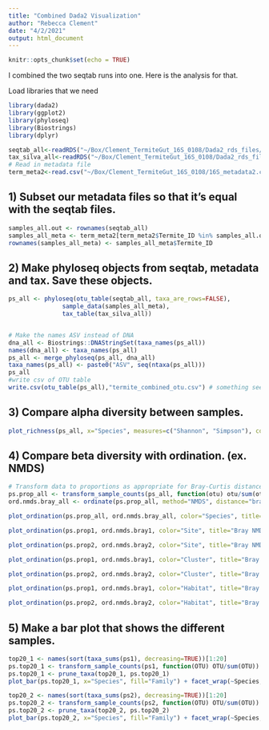 ```yaml
---
title: "Combined Dada2 Visualization"
author: "Rebecca Clement"
date: "4/2/2021"
output: html_document
---
```


```r
knitr::opts_chunk$set(echo = TRUE)
```
I combined the two seqtab runs into one. Here is the analysis for that.

Load libraries that we need
```r
library(dada2)
library(ggplot2)
library(phyloseq)
library(Biostrings)
library(dplyr)
```

```r
seqtab_all<-readRDS("~/Box/Clement_TermiteGut_16S_0108/Dada2_rds_files/outfiles/seqtab_both_final.rds")
tax_silva_all<-readRDS("~/Box/Clement_TermiteGut_16S_0108/Dada2_rds_files/outfiles/tax_silva.rds")
# Read in metadata file
term_meta2<-read.csv("~/Box/Clement_TermiteGut_16S_0108/16S_metadata2.csv")
```
## 1) Subset our metadata files so that it's equal with the seqtab files.
```r
samples_all.out <- rownames(seqtab_all)
samples_all_meta <- term_meta2[term_meta2$Termite_ID %in% samples_all.out,]
rownames(samples_all_meta) <- samples_all_meta$Termite_ID
```

## 2) Make phyloseq objects from seqtab, metadata and tax. Save these objects.
```r
ps_all <- phyloseq(otu_table(seqtab_all, taxa_are_rows=FALSE), 
               sample_data(samples_all_meta), 
               tax_table(tax_silva_all))


# Make the names ASV instead of DNA
dna_all <- Biostrings::DNAStringSet(taxa_names(ps_all))
names(dna_all) <- taxa_names(ps_all)
ps_all <- merge_phyloseq(ps_all, dna_all)
taxa_names(ps_all) <- paste0("ASV", seq(ntaxa(ps_all)))
ps_all
#write csv of OTU table
write.csv(otu_table(ps_all),"termite_combined_otu.csv") # something seems very wrong with this data
```

## 3) Compare alpha diversity between samples.
```r
plot_richness(ps_all, x="Species", measures=c("Shannon", "Simpson"), color="Site")

```

## 4) Compare beta diversity with ordination. (ex. NMDS)
```r
# Transform data to proportions as appropriate for Bray-Curtis distances
ps.prop_all <- transform_sample_counts(ps_all, function(otu) otu/sum(otu))
ord.nmds.bray_all <- ordinate(ps.prop_all, method="NMDS", distance="bray")

plot_ordination(ps.prop_all, ord.nmds.bray_all, color="Species", title="Bray NMDS")

```
```r
plot_ordination(ps.prop1, ord.nmds.bray1, color="Site", title="Bray NMDS")

plot_ordination(ps.prop2, ord.nmds.bray2, color="Site", title="Bray NMDS")
```
```r
plot_ordination(ps.prop1, ord.nmds.bray1, color="Cluster", title="Bray NMDS")

plot_ordination(ps.prop2, ord.nmds.bray2, color="Cluster", title="Bray NMDS")
```

```r
plot_ordination(ps.prop1, ord.nmds.bray1, color="Habitat", title="Bray NMDS")

plot_ordination(ps.prop2, ord.nmds.bray2, color="Habitat", title="Bray NMDS")
```

## 5) Make a bar plot that shows the different samples. 
```r
top20_1 <- names(sort(taxa_sums(ps1), decreasing=TRUE))[1:20]
ps.top20_1 <- transform_sample_counts(ps1, function(OTU) OTU/sum(OTU))
ps.top20_1 <- prune_taxa(top20_1, ps.top20_1)
plot_bar(ps.top20_1, x="Species", fill="Family") + facet_wrap(~Species, scales="free_x")

top20_2 <- names(sort(taxa_sums(ps2), decreasing=TRUE))[1:20]
ps.top20_2 <- transform_sample_counts(ps2, function(OTU) OTU/sum(OTU))
ps.top20_2 <- prune_taxa(top20_2, ps.top20_2)
plot_bar(ps.top20_2, x="Species", fill="Family") + facet_wrap(~Species, scales="free_x")
```

